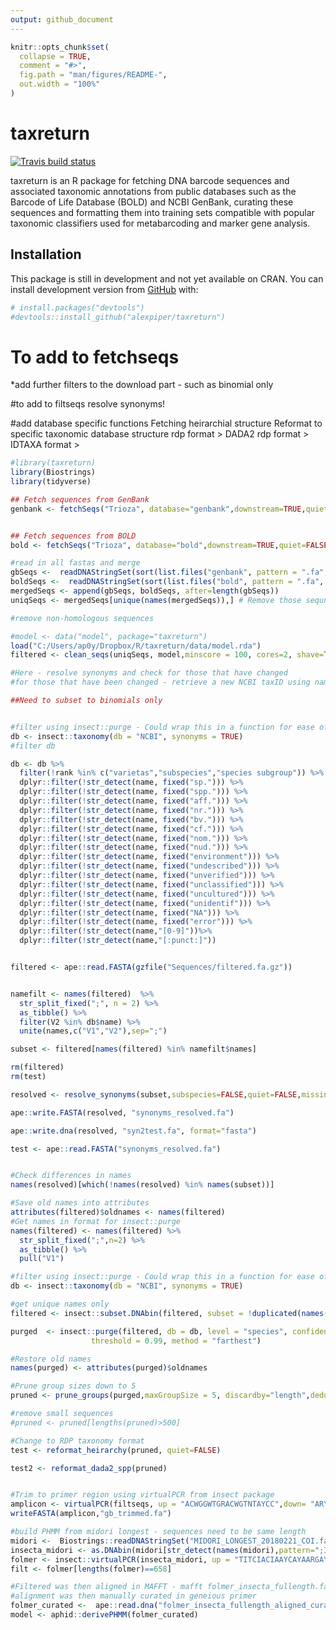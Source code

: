 ```yaml
---
output: github_document
---
```


<!-- README.md is generated from README.Rmd. Please edit that file -->

```r
knitr::opts_chunk$set(
  collapse = TRUE,
  comment = "#>",
  fig.path = "man/figures/README-",
  out.width = "100%"
)
```
# taxreturn

<!-- badges: start -->
[![Travis build status](https://travis-ci.org/alexpiper/taxreturn.svg?branch=master)](https://travis-ci.org/alexpiper/taxreturn)
<!-- badges: end -->

taxreturn is an R package for fetching DNA barcode sequences and associated taxonomic annotations from public databases such as the Barcode of Life Database (BOLD) and NCBI GenBank, curating these sequences and formatting them into training sets compatible with popular taxonomic classifiers used for metabarcoding and marker gene analysis.

## Installation

This package is still in development and not yet available on CRAN.  You can install development version from [GitHub](https://github.com/) with:

```r
# install.packages("devtools")
#devtools::install_github("alexpiper/taxreturn")
```

# To add to fetchseqs
*add further filters to the download part - such as binomial only

#to add to filtseqs
resolve synonyms!


#add database specific functions
Fetching heirarchial structure
Reformat to specific taxonomic database structure
rdp format > 
DADA2 rdp format >
IDTAXA format > 





```r
#library(taxreturn)
library(Biostrings)
library(tidyverse)

## Fetch sequences from GenBank 
genbank <- fetchSeqs("Trioza", database="genbank",downstream=TRUE,quiet=FALSE, downto="Species", marker="COI OR COI OR COX1 OR COXI", output = "gb-binom",compress=FALSE, cores=3)


## Fetch sequences from BOLD
bold <- fetchSeqs("Trioza", database="bold",downstream=TRUE,quiet=FALSE, downto="Species", marker="COI-5P", output = "gb-binom",compress=FALSE, cores=3)

#read in all fastas and merge
gbSeqs <-  readDNAStringSet(sort(list.files("genbank", pattern = ".fa", full.names = TRUE)))
boldSeqs <-  readDNAStringSet(sort(list.files("bold", pattern = ".fa", full.names = TRUE)))
mergedSeqs <- append(gbSeqs, boldSeqs, after=length(gbSeqs))
uniqSeqs <- mergedSeqs[unique(names(mergedSeqs)),] # Remove those sequnce names that are identical across both databases

#remove non-homologous sequences

#model <- data("model", package="taxreturn")
load("C:/Users/ap0y/Dropbox/R/taxreturn/data/model.rda")
filtered <- clean_seqs(uniqSeqs, model,minscore = 100, cores=2, shave=TRUE,maxNs = 0)

#Here - resolve synonyms and check for those that have changed
#for those that have been changed - retrieve a new NCBI taxID using name2rank

##Need to subset to binomials only


#filter using insect::purge - Could wrap this in a function for ease of use?
db <- insect::taxonomy(db = "NCBI", synonyms = TRUE)
#filter db

db <- db %>%
  filter(!rank %in% c("varietas","subspecies","species subgroup")) %>%
  dplyr::filter(!str_detect(name, fixed("sp."))) %>%
  dplyr::filter(!str_detect(name, fixed("spp."))) %>%
  dplyr::filter(!str_detect(name, fixed("aff."))) %>%
  dplyr::filter(!str_detect(name, fixed("nr."))) %>%
  dplyr::filter(!str_detect(name, fixed("bv."))) %>%
  dplyr::filter(!str_detect(name, fixed("cf."))) %>%
  dplyr::filter(!str_detect(name, fixed("nom."))) %>%
  dplyr::filter(!str_detect(name, fixed("nud."))) %>%
  dplyr::filter(!str_detect(name, fixed("environment"))) %>%
  dplyr::filter(!str_detect(name, fixed("undescribed"))) %>%
  dplyr::filter(!str_detect(name, fixed("unverified"))) %>%
  dplyr::filter(!str_detect(name, fixed("unclassified"))) %>%
  dplyr::filter(!str_detect(name, fixed("uncultured"))) %>%
  dplyr::filter(!str_detect(name, fixed("unidentif"))) %>%
  dplyr::filter(!str_detect(name, fixed("NA"))) %>%
  dplyr::filter(!str_detect(name, fixed("error"))) %>% 
  dplyr::filter(!str_detect(name,"[0-9]"))%>% 
  dplyr::filter(!str_detect(name,"[:punct:]"))


filtered <- ape::read.FASTA(gzfile("Sequences/filtered.fa.gz"))


namefilt <- names(filtered)  %>% 
  str_split_fixed(";", n = 2) %>% 
  as_tibble() %>%
  filter(V2 %in% db$name) %>%
  unite(names,c("V1","V2"),sep=";")

subset <- filtered[names(filtered) %in% namefilt$names]

rm(filtered)
rm(test)

resolved <- resolve_synonyms(subset,subspecies=FALSE,quiet=FALSE,missing="ignore",higherrank=FALSE,fuzzy=TRUE)

ape::write.FASTA(resolved, "synonyms_resolved.fa")

ape::write.dna(resolved, "syn2test.fa", format="fasta")

test <- ape::read.FASTA("synonyms_resolved.fa")


#Check differences in names
names(resolved)[which(!names(resolved) %in% names(subset))]

#Save old names into attributes
attributes(filtered)$oldnames <- names(filtered)
#Get names in format for insect::purge
names(filtered) <- names(filtered) %>%
  str_split_fixed(";",n=2) %>%
  as_tibble() %>%
  pull("V1") 

#filter using insect::purge - Could wrap this in a function for ease of use?
db <- insect::taxonomy(db = "NCBI", synonyms = TRUE)

#get unique names only
filtered <- insect::subset.DNAbin(filtered, subset = !duplicated(names(filtered)))

purged  <- insect::purge(filtered, db = db, level = "species", confidence = 0.8,
                  threshold = 0.99, method = "farthest")

#Restore old names
names(purged) <- attributes(purged)$oldnames

#Prune group sizes down to 5 
pruned <- prune_groups(purged,maxGroupSize = 5, discardby="length",dedup=TRUE, quiet = FALSE)

#remove small sequences
#pruned <- pruned[lengths(pruned)>500]

#Change to RDP taxonomy format
test <- reformat_heirarchy(pruned, quiet=FALSE)

test2 <- reformat_dada2_spp(pruned)


#Trim to primer region using virtualPCR from insect package
amplicon <- virtualPCR(filtseqs, up = "ACWGGWTGRACWGTNTAYCC",down= "ARYATDGTRATDGCHCCDGC",cores=3, rcdown = TRUE, trimprimers = TRUE)
writeFASTA(amplicon,"gb_trimmed.fa")

```


```r

#build PHMM from midori longest - sequences need to be same length
midori <-  Biostrings::readDNAStringSet("MIDORI_LONGEST_20180221_COI.fasta")
insecta_midori <- as.DNAbin(midori[str_detect(names(midori),pattern=";Insecta;"),])
folmer <- insect::virtualPCR(insecta_midori, up = "TITCIACIAAYCAYAARGAYATTGG",down= "TAIACYTCIGGRTGICCRAARAAYCA",cores=2, rcdown = TRUE, trimprimers = TRUE)
filt <- folmer[lengths(folmer)==658]

#Filtered was then aligned in MAFFT - mafft folmer_insecta_fullength.fa > folmer_insecta_fullength_aligned.fa
#alignment was then manually curated in geneious primer
folmer_curated <-  ape::read.dna("folmer_insecta_fullength_aligned_curated.fa",format="fasta")
model <- aphid::derivePHMM(folmer_curated)

```
